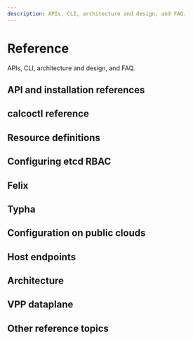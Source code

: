 ```yaml
---
description: APIs, CLI, architecture and design, and FAQ.
---
```




# Reference

APIs, CLI, architecture and design, and FAQ.

## API and installation references
<DocCardLinkLayout>
  <DocCardLink docId='reference/api' />
  <DocCardLink docId='reference/installation/api' />
</DocCardLinkLayout>

## calcoctl reference
<DocCardLinkLayout>
  <DocCardLink docId='reference/calicoctl/overview' />
  <DocCardLink docId='reference/calicoctl/create' />
  <DocCardLink docId='reference/calicoctl/replace' />
  <DocCardLink docId='reference/calicoctl/apply' />
  <DocCardLink docId='reference/calicoctl/delete' />
  <DocCardLink docId='reference/calicoctl/get' />
  <DocCardLink docId='reference/calicoctl/patch' />
  <DocCardLink docId='reference/calicoctl/label' />
  <DocCardLink docId='reference/calicoctl/convert' />
  <DocCardLink docId='reference/calicoctl/ipam/overview' />
  <DocCardLink docId='reference/calicoctl/ipam/check' />
  <DocCardLink docId='reference/calicoctl/ipam/release' />
  <DocCardLink docId='reference/calicoctl/ipam/show' />
  <DocCardLink docId='reference/calicoctl/ipam/configure' />
  <DocCardLink docId='reference/calicoctl/ipam/split' />
  <DocCardLink docId='reference/calicoctl/node/overview' />
  <DocCardLink docId='reference/calicoctl/node/run' />
  <DocCardLink docId='reference/calicoctl/node/status' />
  <DocCardLink docId='reference/calicoctl/node/diags' />
  <DocCardLink docId='reference/calicoctl/node/checksystem' />
  <DocCardLink docId='reference/calicoctl/datastore/overview' />
  <DocCardLink docId='reference/calicoctl/datastore/migrate/overview' />
  <DocCardLink docId='reference/calicoctl/datastore/migrate/export' />
  <DocCardLink docId='reference/calicoctl/datastore/migrate/import' />
  <DocCardLink docId='reference/calicoctl/datastore/migrate/lock' />
  <DocCardLink docId='reference/calicoctl/datastore/migrate/unlock' />
  <DocCardLink docId='reference/calicoctl/version' />
</DocCardLinkLayout>


## Resource definitions
<DocCardLinkLayout>
  <DocCardLink docId='reference/resources/overview' />
  <DocCardLink docId='reference/resources/bgpconfig' />
  <DocCardLink docId='reference/resources/bgppeer' />
  <DocCardLink docId='reference/resources/bgpfilter' />
  <DocCardLink docId='reference/resources/blockaffinity' />
  <DocCardLink docId='reference/resources/caliconodestatus' />
  <DocCardLink docId='reference/resources/felixconfig' />
  <DocCardLink docId='reference/resources/globalnetworkpolicy' />
  <DocCardLink docId='reference/resources/globalnetworkset' />
  <DocCardLink docId='reference/resources/hostendpoint' />
  <DocCardLink docId='reference/resources/ippool' />
  <DocCardLink docId='reference/resources/ipreservation' />
  <DocCardLink docId='reference/resources/ipamconfig' />
  <DocCardLink docId='reference/resources/kubecontrollersconfig' />
  <DocCardLink docId='reference/resources/networkpolicy' />
  <DocCardLink docId='reference/resources/networkset' />
  <DocCardLink docId='reference/resources/node' />
  <DocCardLink docId='reference/resources/profile' />
  <DocCardLink docId='reference/resources/workloadendpoint' />
</DocCardLinkLayout>

## Configuring etcd RBAC
<DocCardLinkLayout>
  <DocCardLink docId='reference/etcd-rbac/overview' />
  <DocCardLink docId='reference/etcd-rbac/certificate-generation' />
  <DocCardLink docId='reference/etcd-rbac/users-and-roles' />
  <DocCardLink docId='reference/etcd-rbac/kubernetes' />
  <DocCardLink docId='reference/etcd-rbac/kubernetes-advanced' />
  <DocCardLink docId='reference/etcd-rbac/calico-etcdv3-paths' />
</DocCardLinkLayout>

## Felix
<DocCardLinkLayout>
  <DocCardLink docId='reference/felix/configuration' />
  <DocCardLink docId='reference/felix/prometheus' />
</DocCardLinkLayout>

## Typha
<DocCardLinkLayout>
  <DocCardLink docId='reference/typha/overview' />
  <DocCardLink docId='reference/typha/configuration' />
  <DocCardLink docId='reference/typha/prometheus' />
</DocCardLinkLayout>


## Configuration on public clouds

<DocCardLinkLayout>
  <DocCardLink docId='reference/public-cloud/aws' />
  <DocCardLink docId='reference/public-cloud/azure' />
  <DocCardLink docId='reference/public-cloud/gce' />
  <DocCardLink docId='reference/public-cloud/ibm' />
</DocCardLinkLayout>

## Host endpoints
<DocCardLinkLayout>
  <DocCardLink docId='reference/host-endpoints/overview' />
  <DocCardLink docId='reference/host-endpoints/connectivity' />
  <DocCardLink docId='reference/host-endpoints/objects' />
  <DocCardLink docId='reference/host-endpoints/selector' />
  <DocCardLink docId='reference/host-endpoints/failsafe' />
  <DocCardLink docId='reference/host-endpoints/pre-dnat' />
  <DocCardLink docId='reference/host-endpoints/forwarded' />
  <DocCardLink docId='reference/host-endpoints/summary' />
  <DocCardLink docId='reference/host-endpoints/conntrack' />
</DocCardLinkLayout>

## Architecture
<DocCardLinkLayout>
  <DocCardLink docId='reference/architecture/overview' />
  <DocCardLink docId='reference/architecture/data-path' />
</DocCardLinkLayout>

## VPP dataplane
<DocCardLinkLayout>
  <DocCardLink docId='reference/vpp/uplink-configuration' />
  <DocCardLink docId='reference/vpp/technical-details' />
  <DocCardLink docId='reference/vpp/host-network' />
</DocCardLinkLayout>

## Other reference topics

<DocCardLinkLayout>
  <DocCardLink docId='reference/component-versions' />
  <DocCardLink docId='reference/faq' />
  <DocCardLink docId='reference/involved' />
  <DocCardLink docId='reference/configure-calico-node' />
  <DocCardLink docId='reference/configure-cni-plugins' />
</DocCardLinkLayout>

